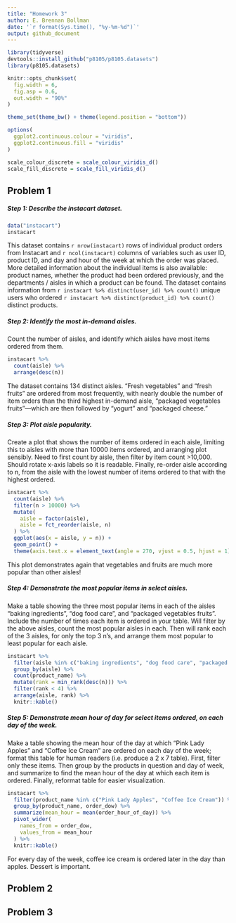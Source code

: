 ```yaml
---
title: "Homework 3"
author: E. Brennan Bollman
date: '`r format(Sys.time(), "%y-%m-%d")`'
output: github_document
---
```


```r
library(tidyverse)
devtools::install_github("p8105/p8105.datasets")
library(p8105.datasets)

knitr::opts_chunk$set(
  fig.width = 6,
  fig.asp = 0.6,
  out.width = "90%"
)

theme_set(theme_bw() + theme(legend.position = "bottom")) 

options(
  ggplot2.continuous.colour = "viridis",
  ggplot2.continuous.fill = "viridis"
)

scale_colour_discrete = scale_colour_viridis_d()
scale_fill_discrete = scale_fill_viridis_d()
```

## Problem 1

##### Step 1: Describe the instacart dataset. 

```r
data("instacart")
instacart
```

This dataset contains `r nrow(instacart)` rows of individual product orders from Instacart and `r ncol(instacart)` columns of variables such as user ID, product ID, and day and hour of the week at which the order was placed. More detailed information about the individual items is also available: product names, whether the product had been ordered previously, and the departments / aisles in which a product can be found. The dataset contains information from `r instacart %>% distinct(user_id) %>% count()` unique users who ordered `r instacart %>% distinct(product_id) %>% count()` distinct products. 

##### Step 2: Identify the most in-demand aisles.

Count the number of aisles, and identify which aisles have most items ordered from them.

```r
instacart %>% 
  count(aisle) %>% 
  arrange(desc(n))
```

The dataset contains 134 distinct aisles. "Fresh vegetables" and "fresh fruits" are ordered from most frequently, with nearly double the number of item orders than the third highest in-demand aisle, "packaged vegetables fruits"---which are then followed by "yogurt" and "packaged cheese."

##### Step 3: Plot aisle popularity. 

Create a plot that shows the number of items ordered in each aisle, limiting this to aisles with more than 10000 items ordered, and arranging plot sensibly. Need to first count by aisle, then filter by item count >10,000. Should rotate x-axis labels so it is readable. Finally, re-order aisle according to n, from the aisle with the lowest number of items ordered to that with the highest ordered. 

```r
instacart %>% 
  count(aisle) %>% 
  filter(n > 10000) %>% 
  mutate(
    aisle = factor(aisle),
    aisle = fct_reorder(aisle, n)
  ) %>% 
  ggplot(aes(x = aisle, y = n)) +
  geom_point() + 
  theme(axis.text.x = element_text(angle = 270, vjust = 0.5, hjust = 1))
```

This plot demonstrates again that vegetables and fruits are much more popular than other aisles!

##### Step 4: Demonstrate the most popular items in select aisles.

Make a table showing the three most popular items in each of the aisles “baking ingredients”, “dog food care”, and “packaged vegetables fruits”. Include the number of times each item is ordered in your table. Will filter by the above aisles, count the most popular aisles in each. Then will rank each of the 3 aisles, for only the top 3 n's, and arrange them most popular to least popular for each aisle.

```r
instacart %>% 
  filter(aisle %in% c("baking ingredients", "dog food care", "packaged vegetables fruits")) %>%
  group_by(aisle) %>% 
  count(product_name) %>% 
  mutate(rank = min_rank(desc(n))) %>% 
  filter(rank < 4) %>% 
  arrange(aisle, rank) %>% 
  knitr::kable()
```


##### Step 5: Demonstrate mean hour of day for select items ordered, on each day of the week. 

Make a table showing the mean hour of the day at which "Pink Lady Apples" and "Coffee Ice Cream" are ordered on each day of the week; format this table for human readers (i.e. produce a 2 x 7 table). First, filter only these items. Then group by the products in question and day of week, and summarize to find the mean hour of the day at which each item is ordered. Finally, reformat table for easier visualization. 

```r
instacart %>% 
  filter(product_name %in% c("Pink Lady Apples", "Coffee Ice Cream")) %>% 
  group_by(product_name, order_dow) %>% 
  summarize(mean_hour = mean(order_hour_of_day)) %>% 
  pivot_wider(
    names_from = order_dow,
    values_from = mean_hour
  ) %>% 
  knitr::kable()
```

For every day of the week, coffee ice cream is ordered later in the day than apples. Dessert is important.

## Problem 2

## Problem 3